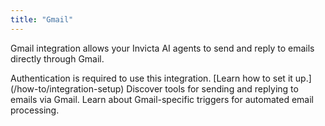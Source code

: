 ```yaml
---
title: "Gmail"
---
```


Gmail integration allows your Invicta AI agents to send and reply to emails directly through Gmail.

<Note>
  Authentication is required to use this integration. [Learn how to set it
  up.](/how-to/integration-setup)
</Note>

<CardGroup cols={2}>
  <Card
    title="Gmail Tools"
    icon="envelope"
    href="/tools/email-&-communication-tools#gmail-send-message"
  >
    Discover tools for sending and replying to emails via Gmail.
  </Card>
  <Card
    title="Gmail Triggers"
    icon="bell"
    href="/triggers/email-triggers#gmail-new-email-trigger"
  >
    Learn about Gmail-specific triggers for automated email processing.
  </Card>
</CardGroup>
